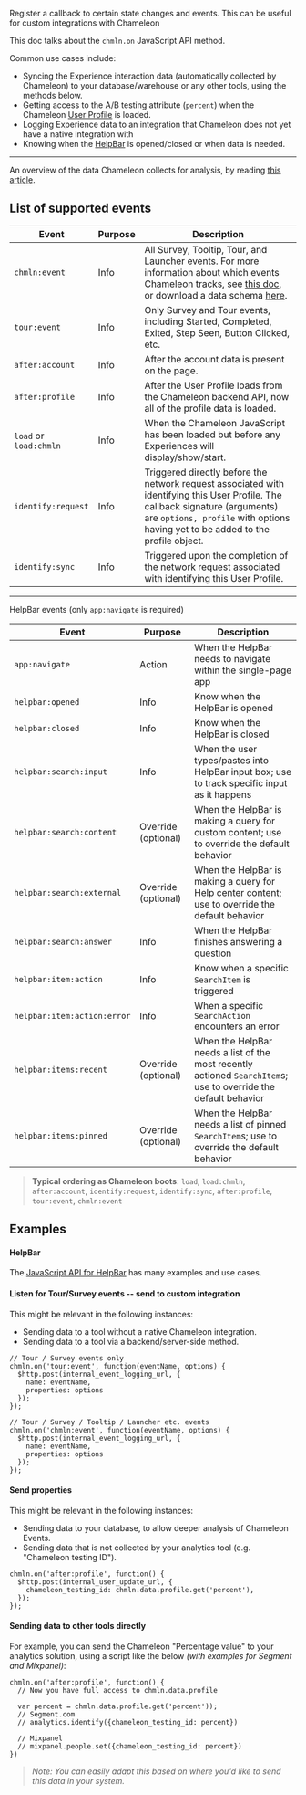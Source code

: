 Register a callback to certain state changes and events. This can be useful for custom integrations with Chameleon

This doc talks about the `chmln.on` JavaScript API method.

Common use cases include:

- Syncing the Experience interaction data (automatically collected by Chameleon) to your database/warehouse or any other tools, using the methods below.
- Getting access to the A/B testing attribute (`percent`) when the Chameleon [User Profile](/api/profiles#schema) is loaded.
- Logging Experience data to an integration that Chameleon does not yet have a native integration with
- Knowing when the [HelpBar](/api/search?id=search-js-api) is opened/closed or when data is needed.

----

An overview of the data Chameleon collects for analysis, by reading [this article](https://help.chameleon.io/en/articles/1226450-what-analytics-does-chameleon-provide).


## List of supported events

| Event                  | Purpose | Description                                                                                                                                                                                                                                                                                                                                |
|------------------------|---------|--------------------------------------------------------------------------------------------------------------------------------------------------------------------------------------------------------------------------------------------------------------------------------------------------------------------------------------------|
| `chmln:event`          | Info    | All Survey, Tooltip, Tour, and Launcher events. For more information about which events Chameleon tracks, see [this doc](https://help.chameleon.io/en/articles/1226450-what-analytics-does-chameleon-provide), or download a data schema [here](https://docs.google.com/spreadsheets/d/1qBiAojhSoUSEGLlwvzAhO5CxFLTNeutA_h2iV9gsvRk/copy). |
| `tour:event`           | Info    | Only Survey and Tour events, including Started, Completed, Exited, Step Seen, Button Clicked, etc.                                                                                                                                                                                                                                         |
| `after:account`        | Info    | After the account data is present on the page.                                                                                                                                                                                                                                                                                             |
| `after:profile`        | Info    | After the User Profile loads from the Chameleon backend API, now all of the profile data is loaded.                                                                                                                                                                                                                                        |
| `load` or `load:chmln` | Info    | When the Chameleon JavaScript has been loaded but before any Experiences will display/show/start.                                                                                                                                                                                                                                          |
| `identify:request`     | Info    | Triggered directly before the network request associated with identifying this User Profile. The callback signature (arguments) are `options, profile` with options having yet to be added to the profile object.                                                                                                                          |
| `identify:sync`        | Info    | Triggered upon the completion of the network request associated with identifying this User Profile.                                                                                                                                                                                                                                        |

-------

HelpBar events (only `app:navigate` is required)

| Event                        | Purpose             | Description                                                                                                     |
|------------------------------|---------------------|-----------------------------------------------------------------------------------------------------------------|
| `app:navigate`               | Action              | When the HelpBar needs to navigate within the single-page app                                                   |
| `helpbar:opened`             | Info                | Know when the HelpBar is opened                                                                                 |
| `helpbar:closed`             | Info                | Know when the HelpBar is closed                                                                                 |
| `helpbar:search:input`       | Info                | When the user types/pastes into HelpBar input box; use to track specific input as it happens                    |
| `helpbar:search:content`     | Override (optional) | When the HelpBar is making a query for custom content; use to override the default behavior                     |
| `helpbar:search:external`    | Override (optional) | When the HelpBar is making a query for Help center content; use to override the default behavior                |
| `helpbar:search:answer`      | Info                | When the HelpBar finishes answering a question                                                                  |
| `helpbar:item:action`        | Info                | Know when a specific `SearchItem` is triggered                                                                  |
| `helpbar:item:action:error`  | Info                | When a specific `SearchAction` encounters an error                                                              |
| `helpbar:items:recent`       | Override (optional) | When the HelpBar needs a list of the most recently actioned `SearchItem`s; use to override the default behavior |
| `helpbar:items:pinned`       | Override (optional) | When the HelpBar needs a list of pinned `SearchItem`s; use to override the default behavior                     |


> **Typical ordering as Chameleon boots**: `load`, `load:chmln`, `after:account`, `identify:request`, `identify:sync`, `after:profile`, `tour:event`, `chmln:event`

## Examples

#### HelpBar

The [JavaScript API for HelpBar](/api/search?id=search-js-api) has many examples and use cases.

#### Listen for Tour/Survey events -- send to custom integration

This might be relevant in the following instances:

- Sending data to a tool without a native Chameleon integration.
- Sending data to a tool via a backend/server-side method.

```
// Tour / Survey events only
chmln.on('tour:event', function(eventName, options) {
  $http.post(internal_event_logging_url, {
    name: eventName,
    properties: options
  });
});

// Tour / Survey / Tooltip / Launcher etc. events
chmln.on('chmln:event', function(eventName, options) {
  $http.post(internal_event_logging_url, {
    name: eventName, 
    properties: options
  });
});
```



#### Send properties

This might be relevant in the following instances:

- Sending data to your database, to allow deeper analysis of Chameleon Events.
- Sending data that is not collected by your analytics tool (e.g. "Chameleon testing ID").

```
chmln.on('after:profile', function() {
  $http.post(internal_user_update_url, {
    chameleon_testing_id: chmln.data.profile.get('percent'),
  });
});
```



#### Sending data to other tools directly

For example, you can send the Chameleon "Percentage value" to your analytics solution, using a script like the below *(with examples for Segment and Mixpanel)*:

```
chmln.on('after:profile', function() {
  // Now you have full access to chmln.data.profile
  
  var percent = chmln.data.profile.get('percent'));
  // Segment.com
  // analytics.identify({chameleon_testing_id: percent})

  // Mixpanel
  // mixpanel.people.set({chameleon_testing_id: percent})
})
```

> *Note: You can easily adapt this based on where you'd like to send this data in your system.* 



